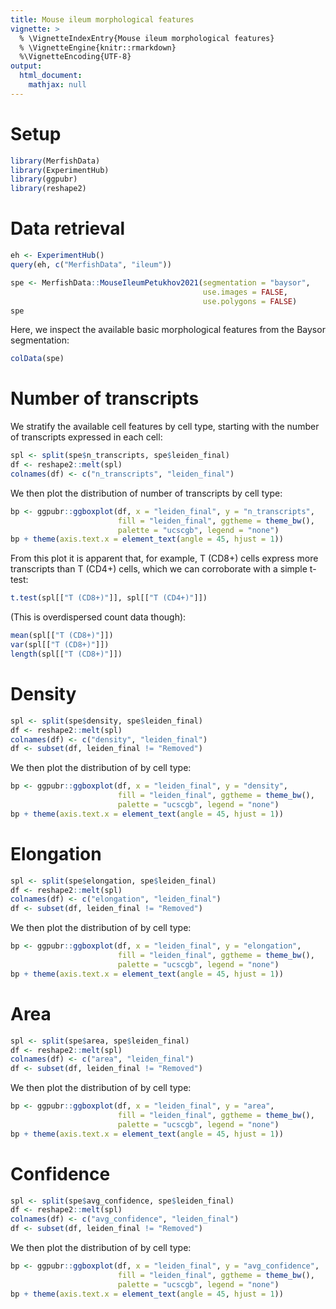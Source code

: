 ```yaml
---
title: Mouse ileum morphological features
vignette: >
  % \VignetteIndexEntry{Mouse ileum morphological features}
  % \VignetteEngine{knitr::rmarkdown}
  %\VignetteEncoding{UTF-8}
output:
  html_document:
    mathjax: null   
---
```


# Setup

```r
library(MerfishData)
library(ExperimentHub)
library(ggpubr)
library(reshape2)
```

# Data retrieval

```r
eh <- ExperimentHub()
query(eh, c("MerfishData", "ileum"))
```

```r
spe <- MerfishData::MouseIleumPetukhov2021(segmentation = "baysor",
                                           use.images = FALSE,
                                           use.polygons = FALSE)
spe
```

Here, we inspect the available basic morphological features from the Baysor 
segmentation:  

```r
colData(spe)
```

# Number of transcripts

We stratify the available cell features by cell type, starting with the
number of transcripts expressed in each cell:

```r
spl <- split(spe$n_transcripts, spe$leiden_final)
df <- reshape2::melt(spl)
colnames(df) <- c("n_transcripts", "leiden_final")
```

We then plot the distribution of number of transcripts by cell type:

```r
bp <- ggpubr::ggboxplot(df, x = "leiden_final", y = "n_transcripts",
                        fill = "leiden_final", ggtheme = theme_bw(),
                        palette = "ucscgb", legend = "none")
bp + theme(axis.text.x = element_text(angle = 45, hjust = 1))
```

From this plot it is apparent that, for example, T (CD8+) cells express more
transcripts than T (CD4+) cells, which we can corroborate with a simple t-test:

```r
t.test(spl[["T (CD8+)"]], spl[["T (CD4+)"]])
```

(This is overdispersed count data though):

```r
mean(spl[["T (CD8+)"]])
var(spl[["T (CD8+)"]])
length(spl[["T (CD8+)"]])
```

# Density

```r
spl <- split(spe$density, spe$leiden_final)
df <- reshape2::melt(spl)
colnames(df) <- c("density", "leiden_final")
df <- subset(df, leiden_final != "Removed")
```

We then plot the distribution of by cell type:

```r
bp <- ggpubr::ggboxplot(df, x = "leiden_final", y = "density",
                        fill = "leiden_final", ggtheme = theme_bw(),
                        palette = "ucscgb", legend = "none")
bp + theme(axis.text.x = element_text(angle = 45, hjust = 1))
```

# Elongation

```r
spl <- split(spe$elongation, spe$leiden_final)
df <- reshape2::melt(spl)
colnames(df) <- c("elongation", "leiden_final")
df <- subset(df, leiden_final != "Removed")
```

We then plot the distribution of by cell type:

```r
bp <- ggpubr::ggboxplot(df, x = "leiden_final", y = "elongation",
                        fill = "leiden_final", ggtheme = theme_bw(),
                        palette = "ucscgb", legend = "none")
bp + theme(axis.text.x = element_text(angle = 45, hjust = 1))
```

# Area

```r
spl <- split(spe$area, spe$leiden_final)
df <- reshape2::melt(spl)
colnames(df) <- c("area", "leiden_final")
df <- subset(df, leiden_final != "Removed")
```

We then plot the distribution of by cell type:

```r
bp <- ggpubr::ggboxplot(df, x = "leiden_final", y = "area",
                        fill = "leiden_final", ggtheme = theme_bw(),
                        palette = "ucscgb", legend = "none")
bp + theme(axis.text.x = element_text(angle = 45, hjust = 1))
```

# Confidence

```r
spl <- split(spe$avg_confidence, spe$leiden_final)
df <- reshape2::melt(spl)
colnames(df) <- c("avg_confidence", "leiden_final")
df <- subset(df, leiden_final != "Removed")
```

We then plot the distribution of by cell type:

```r
bp <- ggpubr::ggboxplot(df, x = "leiden_final", y = "avg_confidence",
                        fill = "leiden_final", ggtheme = theme_bw(),
                        palette = "ucscgb", legend = "none")
bp + theme(axis.text.x = element_text(angle = 45, hjust = 1))
```
